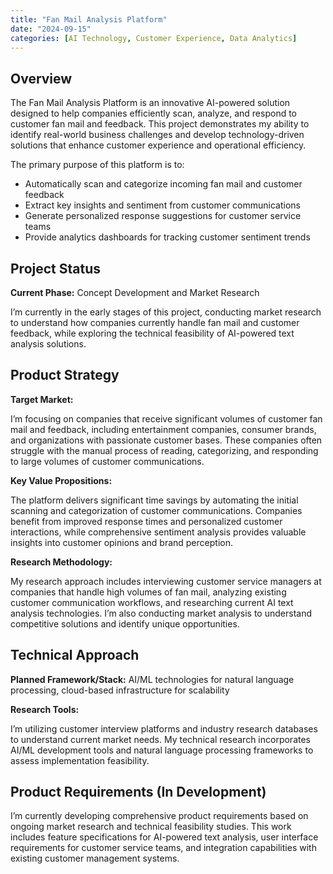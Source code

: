 ```yaml
---
title: "Fan Mail Analysis Platform"
date: "2024-09-15"
categories: [AI Technology, Customer Experience, Data Analytics]
---
```


## Overview

The Fan Mail Analysis Platform is an innovative AI-powered solution designed to help companies efficiently scan, analyze, and respond to customer fan mail and feedback. This project demonstrates my ability to identify real-world business challenges and develop technology-driven solutions that enhance customer experience and operational efficiency.

The primary purpose of this platform is to:

- Automatically scan and categorize incoming fan mail and customer feedback
- Extract key insights and sentiment from customer communications
- Generate personalized response suggestions for customer service teams
- Provide analytics dashboards for tracking customer sentiment trends

## Project Status

**Current Phase:** Concept Development and Market Research

I'm currently in the early stages of this project, conducting market research to understand how companies currently handle fan mail and customer feedback, while exploring the technical feasibility of AI-powered text analysis solutions.

## Product Strategy

**Target Market:**

I'm focusing on companies that receive significant volumes of customer fan mail and feedback, including entertainment companies, consumer brands, and organizations with passionate customer bases. These companies often struggle with the manual process of reading, categorizing, and responding to large volumes of customer communications.

**Key Value Propositions:**

The platform delivers significant time savings by automating the initial scanning and categorization of customer communications. Companies benefit from improved response times and personalized customer interactions, while comprehensive sentiment analysis provides valuable insights into customer opinions and brand perception.

**Research Methodology:**

My research approach includes interviewing customer service managers at companies that handle high volumes of fan mail, analyzing existing customer communication workflows, and researching current AI text analysis technologies. I'm also conducting market analysis to understand competitive solutions and identify unique opportunities.

## Technical Approach

**Planned Framework/Stack:** AI/ML technologies for natural language processing, cloud-based infrastructure for scalability

**Research Tools:**

I'm utilizing customer interview platforms and industry research databases to understand current market needs. My technical research incorporates AI/ML development tools and natural language processing frameworks to assess implementation feasibility.

## Product Requirements (In Development)

I'm currently developing comprehensive product requirements based on ongoing market research and technical feasibility studies. This work includes feature specifications for AI-powered text analysis, user interface requirements for customer service teams, and integration capabilities with existing customer management systems.